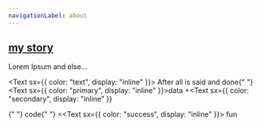 ```yaml
---
navigationLabel: about
---
```


## [my story](#my-story)

Lorem Ipsum and else...

<Text sx={{ color: "text", display: "inline" }}>
  After all is said and done{" "}
</Text>
<Text sx={{ color: "primary", display: "inline" }}>data </Text>+<Text
  sx={{ color: "secondary", display: "inline" }}
>
  {" "}
  code{" "}
</Text>=<Text sx={{ color: "success", display: "inline" }}> fun</Text>
